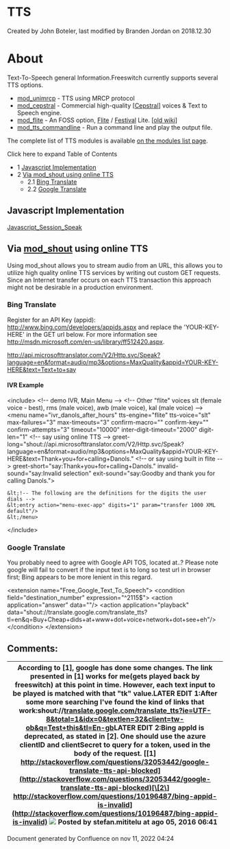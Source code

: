 
# TTS 

 Created by  John Boteler, last modified by  Branden Jordan on 2018.12.30

# About

Text-To-Speech general Information.Freeswitch currently supports several TTS options.

* [mod\_unimrcp](../Modules/mod_unimrcp_6586728.mdx#tts) \- TTS using MRCP protocol
* [mod\_cepstral](../Modules/mod_cepstral_3965164.mdx#faq) \- Commercial high-quality \[[Cepstral](http://www.cepstral.com)\] voices & Text to Speech engine.
* [mod\_flite](../Modules/mod_flite_3965160.mdx#about) \- An FOSS option, [Flite](http://www.speech.cs.cmu.edu/flite/) / [Festival](http://www.cstr.ed.ac.uk/projects/festival/) Lite. \[[old wiki](https://wiki.freeswitch.org/wiki/Mod%5Fflite)\]
* [mod\_tts\_commandline](../Modules/mod_tts_commandline_13172802.mdx#about) \- Run a command line and play the output file.

The complete list of TTS modules is available [on the modules list page](https://wiki.freeswitch.org/wiki/Modules#Speech%5FRecognition%5F.2F%5FText-to-Speech "Modules").

Click here to expand Table of Contents

* 1 [Javascript Implementation](#javascript-implementation)
* 2 [Via mod\_shout using online TTS](#about)  
   * 2.1 [Bing Translate](#bing-translate)  
   * 2.2 [Google Translate](#google-translate)

## Javascript Implementation

[Javascript\_Session\_Speak](../Client-and-Developer-Interfaces/JavaScript/JavaScript-API-Reference/index.mdx#sessionspeak)

## Via [mod_shout](../Modules/mod_shout_3965531.mdx#21-play) using online TTS

Using mod\_shout allows you to stream audio from an URL, this allows you to utilize high quality online TTS services by writing out custom GET requests. Since an Internet transfer occurs on each TTS transaction this approach might not be desirable in a production environment.

### Bing Translate

Register for an API Key (appid): <http://www.bing.com/developers/appids.aspx> and replace the 'YOUR-KEY-HERE' in the GET url below. For more information see <http://msdn.microsoft.com/en-us/library/ff512420.aspx>.

http://api.microsofttranslator.com/V2/Http.svc/Speak?language=en&format=audio/mp3&options=MaxQuality&appid=YOUR-KEY-HERE&text=Text+to+say

####  IVR Example 

&lt;include>
  	&lt;!-- demo IVR, Main Menu -->
  	&lt;!-- Other "flite" voices slt (female voice - best), rms (male voice), awb (male voice), kal (male voice) -->
	&lt;menu name="ivr_danols_after_hours" 
  		tts-engine="flite" tts-voice="slt" 
  		max-failures="3" max-timeouts="3"
  		confirm-macro="" confirm-key="" confirm-attempts="3"
    	timeout="10000" inter-digit-timeout="2000"
    	digit-len="1"
    	&lt;!-- say using online TTS -->
    	greet-long="shout://api.microsofttranslator.com/V2/Http.svc/Speak?language=en&format=audio/mp3&options=MaxQuality&appid=YOUR-KEY-HERE&text=Thank+you+for+calling+Danols."
    	&lt;!-- or say using built in flite -->
    	greet-short="say:Thank+you+for+calling+Danols."
    	invalid-sound="say:Invalid selection"
    	exit-sound="say:Goodby and thank you for calling Danols.">
	
	&lt;!-- The following are the definitions for the digits the user dials -->
	&lt;entry action="menu-exec-app" digits="1" param="transfer 1000 XML default"/>
	&lt;/menu>
&lt;/include>

### Google Translate

You probably need to agree with Google API TOS, located at..? Please note google will fail to convert if the input text is to long so test url in browser first; Bing appears to be more lenient in this regard.

&lt;extension name="Free_Google_Text_To_Speech">
  &lt;condition field="destination_number" expression="^2115$">
    &lt;action application="answer" data=""/>
    &lt;action application="playback" data="shout://translate.google.com/translate_tts?tl=en&q=Buy+Cheap+dids+at+www+dot+voice+network+dot+see+eh"/>
  &lt;/condition>
&lt;/extension>

## Comments:

| According to \[1\], google has done some changes. The link presented in \[1\] works for me(gets played back by freeswitch) at this point in time. However, each text input to be played is matched with that "tk" value.LATER EDIT 1:After some more searching I've found the kind of links that work:shout://[translate.google.com/translate\_tts?ie=UTF-8&total=1&idx=0&textlen=32&client=tw-ob&q=Test+this&tl=En-gb](http://translate.google.com/translate%5Ftts?ie=UTF-8&total=1&idx=0&textlen=32&client=tw-ob&q=Test+this&tl=En-gb)LATER EDIT 2:Bing appId is deprecated, as stated in \[2\]. One should use the azure clientID and clientSecret to query for a token, used in the body of the request. [\[1\] http://stackoverflow.com/questions/32053442/google-translate-tts-api-blocked](http://stackoverflow.com/questions/32053442/google-translate-tts-api-blocked)[\[2\] http://stackoverflow.com/questions/10196487/bing-appid-is-invalid](http://stackoverflow.com/questions/10196487/bing-appid-is-invalid) ![](/images/icons/contenttypes/comment_16.png) Posted by stefan.mititelu at ago 05, 2016 06:41 |
| ------------------------------------------------------------------------------------------------------------------------------------------------------------------------------------------------------------------------------------------------------------------------------------------------------------------------------------------------------------------------------------------------------------------------------------------------------------------------------------------------------------------------------------------------------------------------------------------------------------------------------------------------------------------------------------------------------------------------------------------------------------------------------------------------------------------------------------------------------------------------------------------------------------------------------------------------------------------------------------------------------------------------------------------------------------------------------------------------------------------------- |

Document generated by Confluence on nov 11, 2022 04:24
